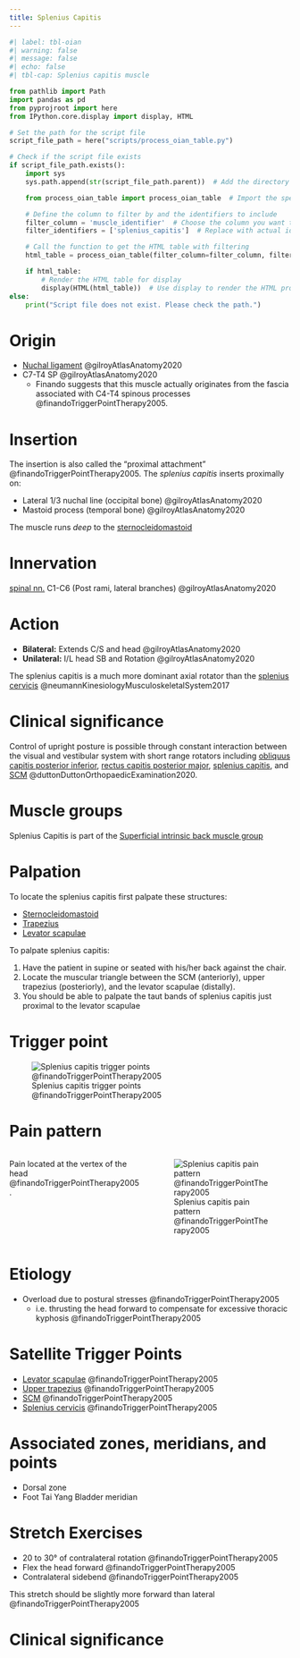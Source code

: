 ```yaml
---
title: Splenius Capitis
---
```




```python
#| label: tbl-oian
#| warning: false
#| message: false
#| echo: false
#| tbl-cap: Splenius capitis muscle

from pathlib import Path
import pandas as pd
from pyprojroot import here
from IPython.core.display import display, HTML

# Set the path for the script file
script_file_path = here("scripts/process_oian_table.py")

# Check if the script file exists
if script_file_path.exists():
    import sys
    sys.path.append(str(script_file_path.parent))  # Add the directory of the script to the system path

    from process_oian_table import process_oian_table  # Import the specific function

    # Define the column to filter by and the identifiers to include
    filter_column = 'muscle_identifier'  # Choose the column you want to filter by
    filter_identifiers = ['splenius_capitis']  # Replace with actual identifiers you want to include

    # Call the function to get the HTML table with filtering
    html_table = process_oian_table(filter_column=filter_column, filter_identifiers=filter_identifiers)

    if html_table:
        # Render the HTML table for display
        display(HTML(html_table))  # Use display to render the HTML properly
else:
    print("Script file does not exist. Please check the path.")

```



# Origin {#origin}

- [Nuchal ligament]({{< var ref-nuchal-ligament.path >}}) @gilroyAtlasAnatomy2020
- C7-T4 SP @gilroyAtlasAnatomy2020
    - Finando suggests that this muscle actually originates from the fascia associated with C4-T4 spinous processes @finandoTriggerPointTherapy2005.

# Insertion {#insertion}

The insertion is also called the "proximal attachment" @finandoTriggerPointTherapy2005.
The *splenius capitis* inserts proximally on:

- Lateral 1/3 nuchal line (occipital bone) @gilroyAtlasAnatomy2020
- Mastoid process (temporal bone) @gilroyAtlasAnatomy2020

The muscle runs *deep* to the [sternocleidomastoid]({{< var ref-sternocleidomastoid.path >}})

# Innervation {#innervation}

[spinal nn.]({{< var ref-spinal-nerves.path >}}) C1-C6 (Post rami, lateral branches) @gilroyAtlasAnatomy2020

# Action {#action}

- **Bilateral:** Extends C/S and head @gilroyAtlasAnatomy2020
- **Unilateral:** I/L head SB and Rotation @gilroyAtlasAnatomy2020

::: {.callout-note}
The splenius capitis is a much more dominant axial rotator than the [splenius cervicis]({{< var ref-splenius-cervicis.action >}}) @neumannKinesiologyMusculoskeletalSystem2017
:::

# Clinical significance

Control of upright posture is possible through constant interaction between the visual and vestibular system with short range rotators including [obliquus capitis posterior inferior]({{< var ref-obliquus-capitis-posterior-inferior.path >}}), [rectus capitis posterior major]({{< var ref-rectus-capitis-posterior-major.path >}}), [splenius capitis]({{< var ref-splenius-capitis.path >}}), and [SCM]({{< var ref-sternocleidomastoid.path >}}) @duttonDuttonOrthopaedicExamination2020.

# Muscle groups
Splenius Capitis is part of the [Superficial intrinsic back muscle group]({{< var ref-oians >}}) 


# Palpation {#palpation}

To locate the splenius capitis first palpate these structures:

- [Sternocleidomastoid]({{< var ref-sternocleidomastoid.palpation >}})
- [Trapezius]({{< var ref-upper-trapezius.palpation >}})
- [Levator scapulae]({{< var ref-levator-scapulae.palpation >}})

To palpate splenius capitis:

1. Have the patient in supine or seated with his/her back against the chair.
1. Locate the muscular triangle between the SCM (anteriorly), upper trapezius (posteriorly), and the levator scapulae (distally).
1. You should be able to palpate the taut bands of splenius capitis just proximal to the levator scapulae

# Trigger point

![Splenius capitis trigger points @finandoTriggerPointTherapy2005](/The Archive/Anatomy/Skeletal Muscles/Muscles of the back/Superficial Intrinsic Back Muscles/Splenius capitis muscle/images/finandoTriggerPointTherapy2005 splenius capitis trigger points.png)

# Pain pattern

::: {.columns}
::: {.column}
Pain located at the vertex of the head @finandoTriggerPointTherapy2005.
:::
::: {.column}
![Splenius capitis pain pattern @finandoTriggerPointTherapy2005](/The Archive/Anatomy/Skeletal Muscles/Muscles of the back/Superficial Intrinsic Back Muscles/Splenius capitis muscle/images/finandoTriggerPointTherapy2005 splenius capitis pain pattern.png)
:::
:::


# Etiology

- Overload due to postural stresses @finandoTriggerPointTherapy2005
    - i.e. thrusting the head forward to compensate for excessive thoracic kyphosis @finandoTriggerPointTherapy2005

# Satellite Trigger Points

- [Levator scapulae]({{< var ref-levator-scapulae.path >}}) @finandoTriggerPointTherapy2005
- [Upper trapezius]({{< var ref-upper-trapezius.path >}}) @finandoTriggerPointTherapy2005
- [SCM]({{< var ref-sternocleidomastoid.path >}}) @finandoTriggerPointTherapy2005
- [Splenius cervicis]({{< var ref-splenius-cervicis.path >}}) @finandoTriggerPointTherapy2005

# Associated zones, meridians, and points

- Dorsal zone
- Foot Tai Yang Bladder meridian


# Stretch Exercises

- 20 to 30&deg; of contralateral rotation @finandoTriggerPointTherapy2005
- Flex the head forward @finandoTriggerPointTherapy2005
- Contralateral sidebend @finandoTriggerPointTherapy2005

::: {.callout-note}
This stretch should be slightly more forward than lateral @finandoTriggerPointTherapy2005
:::


# Clinical significance